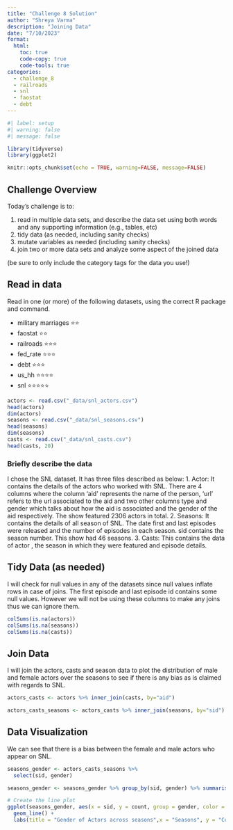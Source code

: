 ```yaml
---
title: "Challenge 8 Solution"
author: "Shreya Varma"
description: "Joining Data"
date: "7/10/2023"
format:
  html:
    toc: true
    code-copy: true
    code-tools: true
categories:
  - challenge_8
  - railroads
  - snl
  - faostat
  - debt
---
```


```r
#| label: setup
#| warning: false
#| message: false

library(tidyverse)
library(ggplot2)

knitr::opts_chunk$set(echo = TRUE, warning=FALSE, message=FALSE)
```

## Challenge Overview

Today's challenge is to:

1)  read in multiple data sets, and describe the data set using both words and any supporting information (e.g., tables, etc)
2)  tidy data (as needed, including sanity checks)
3)  mutate variables as needed (including sanity checks)
4)  join two or more data sets and analyze some aspect of the joined data

(be sure to only include the category tags for the data you use!)

## Read in data

Read in one (or more) of the following datasets, using the correct R package and command.

  - military marriages ⭐⭐
  - faostat ⭐⭐
  - railroads  ⭐⭐⭐
  - fed_rate ⭐⭐⭐
  - debt ⭐⭐⭐
  - us_hh ⭐⭐⭐⭐
  - snl ⭐⭐⭐⭐⭐

```r
actors <- read.csv("_data/snl_actors.csv")
head(actors)
dim(actors)
seasons <- read.csv("_data/snl_seasons.csv")
head(seasons)
dim(seasons)
casts <- read.csv("_data/snl_casts.csv")
head(casts, 20)

```

### Briefly describe the data

I chose the SNL dataset. It has three files described as below:
1. Actor:  It contains the details of the actors who worked with SNL. There are 4 columns where the column ‘aid’ represents the name of the person, ‘url’ refers to the url associated to the aid and two other columns type and gender which talks about how the aid is associated and the gender of the aid respectively. The show featured 2306 actors in total.
2. Seasons: It contains the details of all season of SNL. The date first and last episodes were released and the number of episodes in each season. sid contains the season number. This show had 46 seasons.
3. Casts: This contains the data of actor , the season in which they were featured and episode details.    

## Tidy Data (as needed)

I will check for null values in any of the datasets since null values inflate rows in case of joins. The first episode and last episode id  contains some null values. However we will not be using these columns to make any joins thus we can ignore them.


```r
colSums(is.na(actors))
colSums(is.na(seasons))
colSums(is.na(casts))

```

## Join Data

I will join the actors, casts and season data to plot the distribution of male and female actors over the seasons to see if there is any bias as is claimed with regards to SNL.

```r

actors_casts <- actors %>% inner_join(casts, by="aid")

actors_casts_seasons <- actors_casts %>% inner_join(seasons, by="sid")


```

## Data Visualization

We can see that there is a bias between the female and male actors who appear on SNL.

```r
seasons_gender <- actors_casts_seasons %>% 
  select(sid, gender)

seasons_gender <- seasons_gender %>% group_by(sid, gender) %>% summarise(count = n())

# Create the line plot
ggplot(seasons_gender, aes(x = sid, y = count, group = gender, color = gender)) +
  geom_line() +
  labs(title = "Gender of Actors across seasons",x = "Seasons", y = "Count", color = "Gender") 

```


